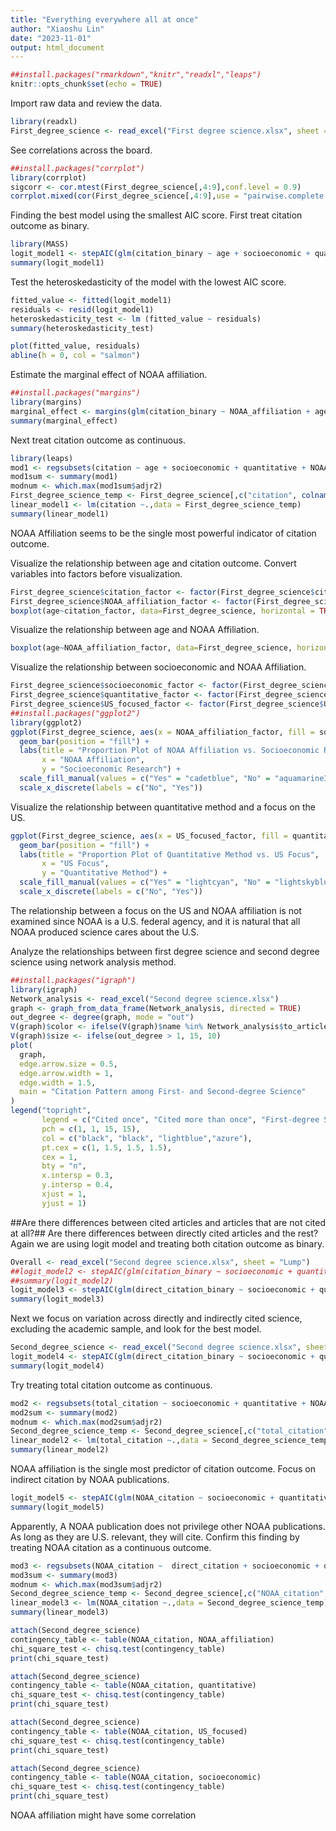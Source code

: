 ---
title: "Everything everywhere all at once"
author: "Xiaoshu Lin"
date: "2023-11-01"
output: html_document
---

```{r setup, include=FALSE}
##install.packages("rmarkdown","knitr","readxl","leaps")
knitr::opts_chunk$set(echo = TRUE)
```

Import raw data and review the data.

```{r}
library(readxl)
First_degree_science <- read_excel("First degree science.xlsx", sheet = "Cleaning")
```

See correlations across the board. 
```{r}
##install.packages("corrplot")
library(corrplot)
sigcorr <- cor.mtest(First_degree_science[,4:9],conf.level = 0.9)
corrplot.mixed(cor(First_degree_science[,4:9],use = "pairwise.complete.obs"), upper = "ellipse", tl.col = "black", number.cex = .7, tl.pos = "lt", tl.cex=.7, p.mat = sigcorr$p, sig.level = .1)
```

Finding the best model using the smallest AIC score. First treat citation outcome as binary. 

```{r}
library(MASS)
logit_model1 <- stepAIC(glm(citation_binary ~ age + socioeconomic + quantitative + NOAA_affiliation + US_focused, data = First_degree_science, family = binomial), direction = "both", trace = FALSE)
summary(logit_model1)
```

Test the heteroskedasticity of the model with the lowest AIC score.

```{r}
fitted_value <- fitted(logit_model1)
residuals <- resid(logit_model1)
heteroskedasticity_test <- lm (fitted_value ~ residuals)
summary(heteroskedasticity_test)
```

```{r}
plot(fitted_value, residuals)
abline(h = 0, col = "salmon")
```

Estimate the marginal effect of NOAA affiliation.

```{r}
##install.packages("margins")
library(margins)
marginal_effect <- margins(glm(citation_binary ~ NOAA_affiliation + age, data = First_degree_science, family = "binomial"), type = "response")
summary(marginal_effect)
```



Next treat citation outcome as continuous.

```{r}
library(leaps)
mod1 <- regsubsets(citation ~ age + socioeconomic + quantitative + NOAA_affiliation + US_focused, data = First_degree_science)
mod1sum <- summary(mod1)
modnum <- which.max(mod1sum$adjr2)
First_degree_science_temp <- First_degree_science[,c("citation", colnames(mod1sum$which)[mod1sum$which[modnum,] == "TRUE"][-1])]
linear_model1 <- lm(citation ~.,data = First_degree_science_temp)
summary(linear_model1)
```

NOAA Affiliation seems to be the single most powerful indicator of citation outcome. 

Visualize the relationship between age and citation outcome. Convert variables into factors before visualization.

```{r}
First_degree_science$citation_factor <- factor(First_degree_science$citation_binary,levels = c(0, 1), labels = c("No", "Yes"))
First_degree_science$NOAA_affiliation_factor <- factor(First_degree_science$NOAA_affiliation,levels = c(0, 1), labels = c("No", "Yes"))
boxplot(age~citation_factor, data=First_degree_science, horizontal = TRUE, main = "Box Plot of Age vs. Citation",  xlab = "Age", ylab = "Citation", col=c("seagreen","paleturquoise4"))
```

Visualize the relationship between age and NOAA Affiliation.

```{r}
boxplot(age~NOAA_affiliation_factor, data=First_degree_science, horizontal = TRUE, main = "Box Plot of Age vs. NOAA Affiliation",  xlab = "Age", ylab = "NOAA Affiliation", col=c("skyblue","steelblue"))
```

Visualize the relationship between socioeconomic and NOAA Affiliation.

```{r}
First_degree_science$socioeconomic_factor <- factor(First_degree_science$socioeconomic,levels = c(0, 1), labels = c("No", "Yes"))
First_degree_science$quantitative_factor <- factor(First_degree_science$quantitative,levels = c(0, 1), labels = c("No", "Yes"))
First_degree_science$US_focused_factor <- factor(First_degree_science$US_focused,levels = c(0, 1), labels = c("No", "Yes"))
##install.packages("ggplot2")
library(ggplot2)
ggplot(First_degree_science, aes(x = NOAA_affiliation_factor, fill = socioeconomic_factor)) +
  geom_bar(position = "fill") +
  labs(title = "Proportion Plot of NOAA Affiliation vs. Socioeconomic Research",
       x = "NOAA Affiliation",
       y = "Socioeconomic Research") +
  scale_fill_manual(values = c("Yes" = "cadetblue", "No" = "aquamarine3"))+
  scale_x_discrete(labels = c("No", "Yes"))
```

Visualize the relationship between quantitative method and a focus on the US.

```{r}
ggplot(First_degree_science, aes(x = US_focused_factor, fill = quantitative_factor)) +
  geom_bar(position = "fill") +
  labs(title = "Proportion Plot of Quantitative Method vs. US Focus",
       x = "US Focus",
       y = "Quantitative Method") +
  scale_fill_manual(values = c("Yes" = "lightcyan", "No" = "lightskyblue2"))+
  scale_x_discrete(labels = c("No", "Yes"))
```
The relationship between a focus on the US and NOAA affiliation is not examined since NOAA is a U.S. federal agency, and it is natural that all NOAA produced science cares about the U.S.

Analyze the relationships between first degree science and second degree science using network analysis method.

```{r}
##install.packages("igraph")
library(igraph)
Network_analysis <- read_excel("Second degree science.xlsx")
graph <- graph_from_data_frame(Network_analysis, directed = TRUE)
out_degree <- degree(graph, mode = "out")
V(graph)$color <- ifelse(V(graph)$name %in% Network_analysis$to_article, "lightblue","azure" )
V(graph)$size <- ifelse(out_degree > 1, 15, 10)
plot(
  graph,
  edge.arrow.size = 0.5,
  edge.arrow.width = 1,
  edge.width = 1.5,
  main = "Citation Pattern among First- and Second-degree Science"
)
legend("topright",
       legend = c("Cited once", "Cited more than once", "First-degree Science", "Second-degree Science"),
       pch = c(1, 1, 15, 15),  
       col = c("black", "black", "lightblue","azure"), 
       pt.cex = c(1, 1.5, 1.5, 1.5), 
       cex = 1, 
       bty = "n",
       x.intersp = 0.3, 
       y.intersp = 0.4, 
       xjust = 1,  
       yjust = 1)  
```

##Are there differences between cited articles and articles that are not cited at all?##
Are there differences between directly cited articles and the rest? Again we are using logit model and treating both citation outcome as binary.

```{r}
Overall <- read_excel("Second degree science.xlsx", sheet = "Lump")
##logit_model2 <- stepAIC(glm(citation_binary ~ socioeconomic + quantitative + NOAA_affiliation + US_focused, data = Overall, family = binomial), direction = "both", trace = FALSE)
##summary(logit_model2)
logit_model3 <- stepAIC(glm(direct_citation_binary ~ socioeconomic + quantitative + NOAA_affiliation + US_focused, data = Overall, family = binomial), direction = "both", trace = FALSE)
summary(logit_model3)
```

Next we focus on variation across directly and indirectly cited science, excluding the academic sample, and look for the best model.

```{r}
Second_degree_science <- read_excel("Second degree science.xlsx", sheet = "Cleaning")
logit_model4 <- stepAIC(glm(direct_citation_binary ~ socioeconomic + quantitative + NOAA_affiliation + US_focused, data = Second_degree_science, family = binomial), direction = "both", trace = FALSE)
summary(logit_model4)
```
Try treating total citation outcome as continuous.

```{r}
mod2 <- regsubsets(total_citation ~ socioeconomic + quantitative + NOAA_affiliation + US_focused, data = Second_degree_science)
mod2sum <- summary(mod2)
modnum <- which.max(mod2sum$adjr2)
Second_degree_science_temp <- Second_degree_science[,c("total_citation", colnames(mod2sum$which)[mod2sum$which[modnum,] == "TRUE"][-1])]
linear_model2 <- lm(total_citation ~.,data = Second_degree_science_temp)
summary(linear_model2)
```
NOAA affiliation is the single most predictor of citation outcome. Focus on indirect citation by NOAA publications.

```{r}
logit_model5 <- stepAIC(glm(NOAA_citation ~ socioeconomic + quantitative + NOAA_affiliation + US_focused, data = Second_degree_science, family = binomial), direction = "both", trace = FALSE)
summary(logit_model5)
```

Apparently, A NOAA publication does not privilege other NOAA publications. As long as they are U.S. relevant, they will cite. Confirm this finding by treating NOAA citation as a continuous outcome.


```{r}
mod3 <- regsubsets(NOAA_citation ~  direct_citation + socioeconomic + quantitative + NOAA_affiliation + US_focused, data = Second_degree_science)
mod3sum <- summary(mod3)
modnum <- which.max(mod3sum$adjr2)
Second_degree_science_temp <- Second_degree_science[,c("NOAA_citation", colnames(mod3sum$which)[mod3sum$which[modnum,] == "TRUE"][-1])]
linear_model3 <- lm(NOAA_citation ~.,data = Second_degree_science_temp)
summary(linear_model3)
```

```{r}
attach(Second_degree_science)
contingency_table <- table(NOAA_citation, NOAA_affiliation)
chi_square_test <- chisq.test(contingency_table)
print(chi_square_test)
```



```{r}
attach(Second_degree_science)
contingency_table <- table(NOAA_citation, quantitative)
chi_square_test <- chisq.test(contingency_table)
print(chi_square_test)
```

```{r}
attach(Second_degree_science)
contingency_table <- table(NOAA_citation, US_focused)
chi_square_test <- chisq.test(contingency_table)
print(chi_square_test)
```


```{r}
attach(Second_degree_science)
contingency_table <- table(NOAA_citation, socioeconomic)
chi_square_test <- chisq.test(contingency_table)
print(chi_square_test)
```


NOAA affiliation might have some correlation 



















